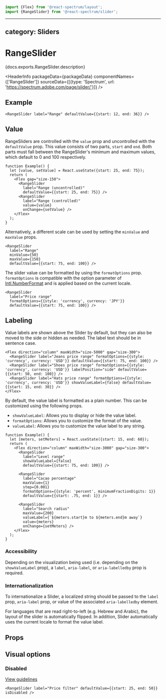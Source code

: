 <!-- Copyright 2020 Adobe. All rights reserved.
This file is licensed to you under the Apache License, Version 2.0 (the "License");
you may not use this file except in compliance with the License. You may obtain a copy
of the License at http://www.apache.org/licenses/LICENSE-2.0
Unless required by applicable law or agreed to in writing, software distributed under
the License is distributed on an "AS IS" BASIS, WITHOUT WARRANTIES OR REPRESENTATIONS
OF ANY KIND, either express or implied. See the License for the specific language
governing permissions and limitations under the License. -->



```jsx import
import {Flex} from '@react-spectrum/layout';
import {RangeSlider} from '@react-spectrum/slider';
```

---
category: Sliders
---

# RangeSlider

<p>{docs.exports.RangeSlider.description}</p>

<HeaderInfo
packageData={packageData}
componentNames={['RangeSlider']}
sourceData={[{type: 'Spectrum', url: 'https://spectrum.adobe.com/page/slider/'}]} />

## Example

```tsx example
<RangeSlider label="Range" defaultValue={{start: 12, end: 36}} />
```

## Value

RangeSliders are controlled with the `value` prop and uncontrolled with the `defaultValue` prop.
This value consists of two parts, `start` and `end`. Both parts must fall between
the RangeSlider's minimum and maximum values, which default to 0 and 100 respectively.

```tsx example
function Example() {
  let [value, setValue] = React.useState({start: 25, end: 75});
  return (
    <Flex gap="size-150">
      <RangeSlider
        label="Range (uncontrolled)"
        defaultValue={{start: 25, end: 75}} />
      <RangeSlider
        label="Range (controlled)"
        value={value}
        onChange={setValue} />
    </Flex>
  );
}
```

Alternatively, a different scale can be used by setting the `minValue` and `maxValue` props.

```tsx example
<RangeSlider
  label="Range"
  minValue={50}
  maxValue={150}
  defaultValue={{start: 75, end: 100}} />
```

The slider value can be formatted by using the `formatOptions` prop.
`formatOptions` is compatible with the option parameter of [Intl.NumberFormat](https://developer.mozilla.org/en-US/docs/Web/JavaScript/Reference/Global_Objects/NumberFormat) and is applied based on the current locale.

```tsx example
<RangeSlider
  label="Price range"
  formatOptions={{style: 'currency', currency: 'JPY'}}
  defaultValue={{start: 75, end: 100}} />
```

## Labeling
Value labels are shown above the Slider by default, but they can also be moved to the side or hidden as needed.
The label text should be in sentence case.

```tsx example
<Flex direction="column" maxWidth="size-5000" gap="size-300">
  <RangeSlider label="Jeans price range" formatOptions={{style: 'currency', currency: 'USD'}} defaultValue={{start: 75, end: 100}} />
  <RangeSlider label="Shoes price range" formatOptions={{style: 'currency', currency: 'USD'}} labelPosition="side" defaultValue={{start: 50, end: 100}} />
  <RangeSlider label="Hats price range" formatOptions={{style: 'currency', currency: 'USD'}} showValueLabel={false} defaultValue={{start: 15, end: 30}} />
</Flex>
```

By default, the value label is formatted as a plain number. This can be customized using the following props.

* `showValueLabel`: Allows you to display or hide the value label.
* `formatOptions`: Allows you to customize the format of the value.
* `valueLabel`: Allows you to customize the value label to any string.

```tsx example
function Example() {
  let [meters, setMeters] = React.useState({start: 15, end: 60});
  return (
    <Flex direction="column" maxWidth="size-3000" gap="size-300">
      <RangeSlider
        label="Level range"
        showValueLabel={false}
        defaultValue={{start: 75, end: 100}} />

      <RangeSlider
        label="Cacao percentage"
        maxValue={1}
        step={0.001}
        formatOptions={{style: 'percent', minimumFractionDigits: 1}}
        defaultValue={{start: .75, end: 1}} />

      <RangeSlider
        label="Search radius"
        maxValue={200}
        valueLabel={`${meters.start}m to ${meters.end}m away`}
        value={meters}
        onChange={setMeters} />
    </Flex>
  );
}
```

### Accessibility

Depending on the visualization being used (i.e. depending on the `showValueLabel` prop), a `label`, `aria-label`, or `aria-labelledby` prop is required.

### Internationalization

To internationalize a Slider, a localized string should be passed to the `label` prop, `aria-label` prop, or value of the associated `aria-labelledby` element.

For languages that are read right-to-left (e.g. Hebrew and Arabic), the layout of the slider is automatically flipped. In addition,
Slider automatically uses the current locale to format the value label.

## Props

<PropTable component={docs.exports.RangeSlider} links={docs.links} />

## Visual options

### Disabled
[View guidelines](https://spectrum.adobe.com/page/slider/#Disabled)

```tsx example
<RangeSlider label="Price filter" defaultValue={{start: 25, end: 50}} isDisabled />
```
